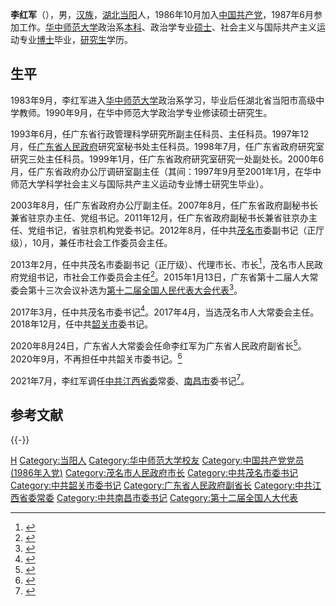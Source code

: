 {{hatnote|关于中国足球运动员，参见{{link-it|李红军 (足球运动员)|Li Hongjun}}。}}
'''李红军'''（{{bd|1965年|9月||catIdx=Li李}}），男，[[汉族|汉族]]，[[湖北|湖北]][[当阳市|当阳]]人，1986年10月加入[[中国共产党|中国共产党]]，1987年6月参加工作。[[华中师范大学|华中师范大学]]政治系[[本科|本科]]、政治学专业[[硕士|硕士]]、社会主义与国际共产主义运动专业[[博士|博士]]毕业，[[研究生|研究生]]学历。

== 生平 ==
1983年9月，李红军进入[[华中师范大学|华中师范大学]]政治系学习，毕业后任湖北省当阳市高级中学教师。1990年9月，在华中师范大学政治学专业修读硕士研究生。

1993年6月，任广东省行政管理科学研究所副主任科员、主任科员。1997年12月，任[[广东省人民政府|广东省人民政府]]研究室秘书处主任科员。1998年7月，任广东省政府研究室研究三处主任科员。1999年1月，任广东省政府研究室研究一处副处长。2000年6月，任广东省政府办公厅调研室副主任（其间：1997年9月至2001年1月，在华中师范大学科学社会主义与国际共产主义运动专业博士研究生毕业）。

2003年8月，任广东省政府办公厅副主任。2007年8月，任广东省政府副秘书长兼省驻京办主任、党组书记。2011年12月，任广东省政府副秘书长兼省驻京办主任、党组书记，省驻京机构党委书记。2012年8月，任中共[[茂名市|茂名市]]委副书记（正厅级），10月，兼任市社会工作委员会主任。

2013年2月，任中共茂名市委副书记（正厅级）、代理市长、市长<ref>{{cite news|title=梁毅民当选茂名市人大主任 李红军当选市长|url=http://district.ce.cn/newarea/sddy/201302/28/t20130228_24154411.shtml|accessdate=2016-07-03|newspaper=中国经济网|archive-date=2018-12-29|archive-url=https://web.archive.org/web/20181229031320/http://district.ce.cn/newarea/sddy/201302/28/t20130228_24154411.shtml|dead-url=no}}</ref>，茂名市人民政府党组书记，市社会工作委员会主任<ref>{{cite news|title=李红军任茂名代市长 梁毅民辞市长职务|url=http://district.ce.cn/newarea/sddy/201302/25/t20130225_24141330.shtml|accessdate=2016-07-03|newspaper=中国经济网|archive-date=2018-12-29|archive-url=https://web.archive.org/web/20181229031419/http://district.ce.cn/newarea/sddy/201302/25/t20130225_24141330.shtml|dead-url=no}}</ref>。2015年1月13日，广东省第十二届人大常委会第十三次会议补选为[[第十二届全国人民代表大会代表|第十二届全国人民代表大会代表]]<ref>{{cite news|title=第十二届全国人民代表大会常务委员会代表资格审查委员会关于个别代表的代表资格的报告（2015年2月27日第十二届全国人民代表大会常务委员会第十三次会议通过）|url=http://www.npc.gov.cn/wxzl/gongbao/2015-05/07/content_1939081.htm|accessdate=2016-07-03|newspaper=中国人大网|archive-url=https://web.archive.org/web/20160828192246/http://www.npc.gov.cn/wxzl/gongbao/2015-05/07/content_1939081.htm|archive-date=2016年8月28日|dead-url=yes}}</ref>。

2017年3月，任中共茂名市委书记<ref>{{cite web|accessdate=2017-03-17|url=http://www.thepaper.cn/newsDetail_forward_1640464|title=李红军任茂名市委书记，提名为茂名市人大常委会主任人选|publisher=澎湃新闻|archive-date=2019-08-11|archive-url=https://web.archive.org/web/20190811231655/http://www.thepaper.cn/newsDetail_forward_1640464|dead-url=no}}</ref>。2017年4月，当选茂名市人大常委会主任。2018年12月，任中共[[韶关市|韶关市]]委书记。

2020年8月24日，广东省人大常委会任命李红军为广东省人民政府副省长<ref>{{cite web|accessdate=2020-08-24|url=http://district.ce.cn/newarea/sddy/202008/24/t20200824_35587125.shtml|title=李红军任广东省副省长|publisher=经济日报-中国经济网|archive-date=2021-07-27|archive-url=https://web.archive.org/web/20210727200229/http://district.ce.cn/newarea/sddy/202008/24/t20200824_35587125.shtml|dead-url=no}}</ref>。2020年9月，不再担任中共韶关市委书记。<ref>{{cite web|accessdate=2020-09-23|url=http://district.ce.cn/newarea/sddy/202009/23/t20200923_35803252.shtml|title=王瑞军任韶关市委书记|publisher=经济日报-中国经济网|archive-date=2020-10-30|archive-url=https://web.archive.org/web/20201030134836/http://district.ce.cn/newarea/sddy/202009/23/t20200923_35803252.shtml|dead-url=no}}</ref>

2021年7月，李红军调任[[中共江西省委|中共江西省委]]常委、[[南昌市|南昌市]]委书记<ref>{{cite web |author1=宋江云 |title=广东省副省长李红军跨省履新江西省委常委、南昌市委书记 |url=https://www.thepaper.cn/newsDetail_forward_13641600 |website=澎湃新闻 |accessdate=2021-07-19 |date=2021-07-19 |archive-date=2021-12-12 |archive-url=https://web.archive.org/web/20211212014917/https://www.thepaper.cn/newsDetail_forward_13641600 |dead-url=no }}</ref>。

== 参考文献 ==
{{reflist}}

{{-}}
{{start box}}
{{s-ppo|cpc}}
{{s-before|[[吴晓军|吴晓军]]}}
{{s-title|[[中国共产党南昌市委员会|中国共产党南昌市委员会]]书记|2021年7月－}}
{{s-inc}}
{{s-before|[[莫高义|莫高义]]}}
{{s-title|[[中国共产党韶关市委员会|中国共产党韶关市委员会]]书记|2018年12月－2020年9月}}
{{s-after|[[王瑞军|王瑞军]]}}
{{s-before|[[许光|许光]]}}
{{s-title|[[中国共产党茂名市委员会|中国共产党茂名市委员会]]书记|2017年3月－2018年12月}}
{{s-after|[[许志晖|许志晖]]}}
{{s-gov|prc}}
{{s-before|[[梁毅民|梁毅民]]}}
{{s-title|[[茂名市人民政府|茂名市人民政府]]市长|2013年2月－2017年3月}}
{{s-after|[[许志晖|许志晖]]}}
{{end box}}

{{江西省领导人}}

{{Authority control}}
{{DEFAULTSORT:Li李}}
[[Category:李姓|H]]
[[Category:当阳人|Category:当阳人]]
[[Category:华中师范大学校友|Category:华中师范大学校友]]
[[Category:中国共产党党员_(1986年入党)|Category:中国共产党党员 (1986年入党)]]
[[Category:茂名市人民政府市长|Category:茂名市人民政府市长]]
[[Category:中共茂名市委书记|Category:中共茂名市委书记]]
[[Category:中共韶关市委书记|Category:中共韶关市委书记]]
[[Category:广东省人民政府副省长|Category:广东省人民政府副省长]]
[[Category:中共江西省委常委|Category:中共江西省委常委]]
[[Category:中共南昌市委书记|Category:中共南昌市委书记]]
[[Category:第十二届全国人大代表|Category:第十二届全国人大代表]]